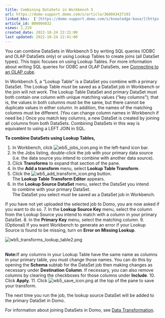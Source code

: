 ```yaml
---
title: Combining DataSets in Workbench 5
url: https://domo-support.domo.com/s/article/360043437193
linked_kbs:  ['[https://domo-support.domo.com/s/knowledge-base/](https://domo-support.domo.com/s/knowledge-base/)', '[https://domo-support.domo.com/s/](https://domo-support.domo.com/s/)', '[https://domo-support.domo.com/s/topic/0TO5w000000ZammGAC](https://domo-support.domo.com/s/topic/0TO5w000000ZammGAC)', '[https://domo-support.domo.com/s/topic/0TO5w000000ZaoPGAS](https://domo-support.domo.com/s/topic/0TO5w000000ZaoPGAS)', '[https://domo-support.domo.com/s/topic/0TO5w000000ZapTGAS](https://domo-support.domo.com/s/topic/0TO5w000000ZapTGAS)', '[https://domo-support.domo.com/s/article/360043437213](https://domo-support.domo.com/s/article/360043437213)', '[https://domo-support.domo.com/s/topic/0TO5w000000ZamzGAC](https://domo-support.domo.com/s/topic/0TO5w000000ZamzGAC)', '[https://domo-support.domo.com/s/article/360043437193](https://domo-support.domo.com/s/article/360043437193)', '[https://domo-support.domo.com/s/topic/0TO5w000000ZapTGAS/workbench-5](https://domo-support.domo.com/s/topic/0TO5w000000ZapTGAS/workbench-5)', '[https://domo-support.domo.com/s/article/360043429933](https://domo-support.domo.com/s/article/360043429933)', '[https://domo-support.domo.com/s/article/360043429953](https://domo-support.domo.com/s/article/360043429953)', '[https://domo-support.domo.com/s/article/360042925494](https://domo-support.domo.com/s/article/360042925494)', '[https://domo-support.domo.com/s/article/4408174643607](https://domo-support.domo.com/s/article/4408174643607)', '[https://domo-support.domo.com/s/article/360043429913](https://domo-support.domo.com/s/article/360043429913)', '[https://domo-support.domo.com/s/login/](https://domo-support.domo.com/s/login/)']
article_id: 000004832
views: 2,219
created_date: 2022-10-24 22:31:00
last updated: 2022-10-24 22:41:00
---
```




You can combine DataSets in Workbench 5 by writing SQL queries (ODBC and OLAP DataSets only) or using Lookup Tables to create joins (all DataSet types). This topic focuses on using Lookup Tables. For more information about writing SQL queries for ODBC and OLAP DataSets, see [Connecting to an OLAP cube](/s/article/360043437213 "Creating a Job for Uploading Data Using Workbench 4").


In Workbench 5, a "Lookup Table" is a DataSet you combine with a primary DataSet. The Lookup Table *must* be saved as a DataSet job in Workbench or the join will not work. The Lookup Table DataSet and primary DataSet must both contain one column with unique matching values ("key columns"); that is, the values in both columns must be the same, but there cannot be duplicate values in either column. In addition, the names of the matching columns must be different. (You can change column names in Workbench if need be.) Once you match key columns, a new DataSet is created by joining all columns from both DataSets. Combining DataSets in this way is equivalent to using a LEFT JOIN in SQL.


**To combine DataSets using Lookup Tables,**


1. In Workbench, click ![wb5_jobs_icon.png](wb5_jobs_icon.png) in the left-hand icon bar.
2. In the Jobs listing, double-click the job with your primary data source (i.e. the data source you intend to combine with another data source).
3. Click **Transforms** to expand that section of the pane.
4. In the **Add a transform** menu, select **Lookup Table Transform**.
5. Click the ![wb5_add_transform_icon.png](wb5_add_transform_icon.png) button.  
The **Lookup Table Transform Editor** appears.
6. In the **Lookup Source DataSet** menu, select the DataSet you intend to combine with your primary DataSet.  
The DataSet you select *must* be saved as a DataSet job in Workbench.   
  
If you have not yet uploaded the selected job to Domo, you are now asked if you want to do so.
7. In the **Lookup Source Key** menu, select the column from the Lookup Source you intend to match with a column in your primary DataSet.
8. In the **Primary Key** menu, select the matching column.
9. (Optional) If you want Workbench to generate an error if your Lookup Source is found to be missing, turn on **Error on Missing Lookup**.  
  
![wb5_transforms_lookup_table2.png](wb5_transforms_lookup_table2.png)  
 




 


**Note:**If any columns in your Lookup Table have the same name as columns in your primary table, you must change those names. You can do this by opening the **Schema** subtab for the DataSet job then making changes as necessary under **Destination Column**. If necessary, you can also remove columns by clearing the checkboxes for those columns under **Include**.
10. Click **Apply**.
11. Click ![wb5_save_icon.png](wb5_save_icon.png) at the top of the pane to save your transform.


The next time you run the job, the lookup source DataSet will be added to the primary DataSet in Domo.


For information about joining DataSets in Domo, see [Data Transformation](/s/topic/0TO5w000000ZamzGAC "Prepare").

